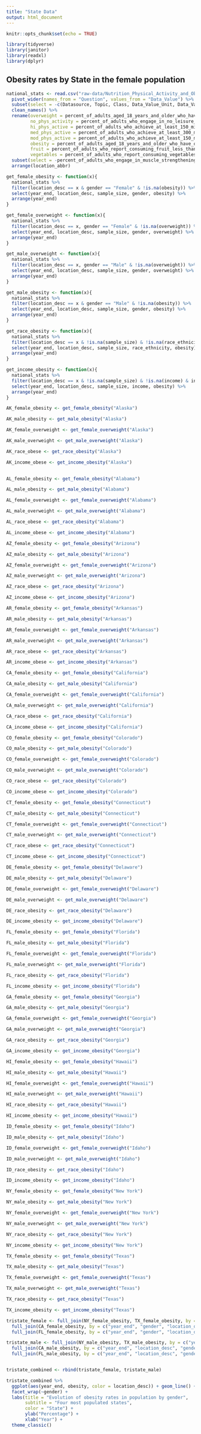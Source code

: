 ```yaml
---
title: "State Data"
output: html_document
---
```


```r
knitr::opts_chunk$set(echo = TRUE)

library(tidyverse)
library(janitor)
library(readxl)
library(dplyr)
```

## Obesity rates by State in the female population

```r

national_stats <- read.csv("raw-data/Nutrition_Physical_Activity_and_Obesity.csv") %>%
  pivot_wider(names_from = "Question", values_from = "Data_Value") %>%
  subset(select = -c(Datasource, Topic, Class, Data_Value_Unit, Data_Value_Type, Data_Value_Alt, Data_Value_Footnote, Data_Value_Footnote_Symbol, Low_Confidence_Limit, High_Confidence_Limit, Total, Education, GeoLocation, ClassID, TopicID, QuestionID, DataValueTypeID, LocationID, StratificationCategory1, Stratification1, StratificationCategoryId1, StratificationID1))%>%
  clean_names() %>%
  rename(overweight = percent_of_adults_aged_18_years_and_older_who_have_an_overweight_classification, 
         no_phys_activity = percent_of_adults_who_engage_in_no_leisure_time_physical_activity, 
         hi_phys_active = percent_of_adults_who_achieve_at_least_150_minutes_a_week_of_moderate_intensity_aerobic_physical_activity_or_75_minutes_a_week_of_vigorous_intensity_aerobic_physical_activity_and_engage_in_muscle_strengthening_activities_on_2_or_more_days_a_week, 
         med_phys_active = percent_of_adults_who_achieve_at_least_300_minutes_a_week_of_moderate_intensity_aerobic_physical_activity_or_150_minutes_a_week_of_vigorous_intensity_aerobic_activity_or_an_equivalent_combination,
         mod_phys_active = percent_of_adults_who_achieve_at_least_150_minutes_a_week_of_moderate_intensity_aerobic_physical_activity_or_75_minutes_a_week_of_vigorous_intensity_aerobic_activity_or_an_equivalent_combination,
         obesity = percent_of_adults_aged_18_years_and_older_who_have_obesity, 
         fruit = percent_of_adults_who_report_consuming_fruit_less_than_one_time_daily, 
         vegetables = percent_of_adults_who_report_consuming_vegetables_less_than_one_time_daily) %>%
  subset(select = -percent_of_adults_who_engage_in_muscle_strengthening_activities_on_2_or_more_days_a_week) %>%
  arrange(location_abbr)

```

```r
get_female_obesity <- function(x){
  national_stats %>%
  filter(location_desc == x & gender == "Female" & !is.na(obesity)) %>%
  select(year_end, location_desc, sample_size, gender, obesity) %>%
  arrange(year_end)
}

get_female_overweight <- function(x){
  national_stats %>%
  filter(location_desc == x, gender == "Female" & !is.na(overweight)) %>%
  select(year_end, location_desc, sample_size, gender, overweight) %>%
  arrange(year_end)
}

get_male_overweight <- function(x){
  national_stats %>%
  filter(location_desc == x, gender == "Male" & !is.na(overweight)) %>%
  select(year_end, location_desc, sample_size, gender, overweight) %>%
  arrange(year_end)
}

get_male_obesity <- function(x){
  national_stats %>%
  filter(location_desc == x & gender == "Male" & !is.na(obesity)) %>%
  select(year_end, location_desc, sample_size, gender, obesity) %>%
  arrange(year_end)
}

get_race_obesity <- function(x){
  national_stats %>%
  filter(location_desc == x & !is.na(sample_size) & !is.na(race_ethnicity) & race_ethnicity != "" & !is.na(obesity)) %>%
  select(year_end, location_desc, sample_size, race_ethnicity, obesity) %>%
  arrange(year_end)
}

get_income_obesity <- function(x){
  national_stats %>%
  filter(location_desc == x & !is.na(sample_size) & !is.na(income) & income != "" & income != "Data not reported" & !is.na(obesity)) %>%
  select(year_end, location_desc, sample_size, income, obesity) %>%
  arrange(year_end)
}
```

```r
AK_female_obesity <- get_female_obesity("Alaska")

AK_male_obesity <- get_male_obesity("Alaska")

AK_female_overweight <- get_female_overweight("Alaska")

AK_male_overweight <- get_male_overweight("Alaska")

AK_race_obese <- get_race_obesity("Alaska")

AK_income_obese <- get_income_obesity("Alaska")
  
```

```r
AL_female_obesity <- get_female_obesity("Alabama")

AL_male_obesity <- get_male_obesity("Alabama")

AL_female_overweight <- get_female_overweight("Alabama")

AL_male_overweight <- get_male_overweight("Alabama")

AL_race_obese <- get_race_obesity("Alabama")

AL_income_obese <- get_income_obesity("Alabama")
```

```r
AZ_female_obesity <- get_female_obesity("Arizona")

AZ_male_obesity <- get_male_obesity("Arizona")

AZ_female_overweight <- get_female_overweight("Arizona")

AZ_male_overweight <- get_male_overweight("Arizona")

AZ_race_obese <- get_race_obesity("Arizona")

AZ_income_obese <- get_income_obesity("Arizona")
```

```r
AR_female_obesity <- get_female_obesity("Arkansas")

AR_male_obesity <- get_male_obesity("Arkansas")

AR_female_overweight <- get_female_overweight("Arkansas")

AR_male_overweight <- get_male_overweight("Arkansas")

AR_race_obese <- get_race_obesity("Arkansas")

AR_income_obese <- get_income_obesity("Arkansas")
```

```r
CA_female_obesity <- get_female_obesity("California")

CA_male_obesity <- get_male_obesity("California")

CA_female_overweight <- get_female_overweight("California")

CA_male_overweight <- get_male_overweight("California")

CA_race_obese <- get_race_obesity("California")

CA_income_obese <- get_income_obesity("California")
```

```r
CO_female_obesity <- get_female_obesity("Colorado")

CO_male_obesity <- get_male_obesity("Colorado")

CO_female_overweight <- get_female_overweight("Colorado")

CO_male_overweight <- get_male_overweight("Colorado")

CO_race_obese <- get_race_obesity("Colorado")

CO_income_obese <- get_income_obesity("Colorado")
```

```r
CT_female_obesity <- get_female_obesity("Connecticut")

CT_male_obesity <- get_male_obesity("Connecticut")

CT_female_overweight <- get_female_overweight("Connecticut")

CT_male_overweight <- get_male_overweight("Connecticut")

CT_race_obese <- get_race_obesity("Connecticut")

CT_income_obese <- get_income_obesity("Connecticut")
```

```r
DE_female_obesity <- get_female_obesity("Delaware")

DE_male_obesity <- get_male_obesity("Delaware")

DE_female_overweight <- get_female_overweight("Delaware")

DE_male_overweight <- get_male_overweight("Delaware")

DE_race_obesity <- get_race_obesity("Delaware")

DE_income_obesity <- get_income_obesity("Delaware")
```

```r
FL_female_obesity <- get_female_obesity("Florida")

FL_male_obesity <- get_male_obesity("Florida")

FL_female_overweight <- get_female_overweight("Florida")

FL_male_overweight <- get_male_overweight("Florida")

FL_race_obesity <- get_race_obesity("Florida")

FL_income_obesity <- get_income_obesity("Florida")
```

```r
GA_female_obesity <- get_female_obesity("Georgia")

GA_male_obesity <- get_male_obesity("Georgia")

GA_female_overweight <- get_female_overweight("Georgia")

GA_male_overweight <- get_male_overweight("Georgia")

GA_race_obesity <- get_race_obesity("Georgia")

GA_income_obesity <- get_income_obesity("Georgia")

```

```r
HI_female_obesity <- get_female_obesity("Hawaii")

HI_male_obesity <- get_male_obesity("Hawaii")

HI_female_overweight <- get_female_overweight("Hawaii")

HI_male_overweight <- get_male_overweight("Hawaii")

HI_race_obesity <- get_race_obesity("Hawaii")

HI_income_obesity <- get_income_obesity("Hawaii")
```

```r
ID_female_obesity <- get_female_obesity("Idaho")

ID_male_obesity <- get_male_obesity("Idaho")

ID_female_overweight <- get_female_overweight("Idaho")

ID_male_overweight <- get_male_overweight("Idaho")

ID_race_obesity <- get_race_obesity("Idaho")

ID_income_obesity <- get_income_obesity("Idaho")
```

```r
NY_female_obesity <- get_female_obesity("New York")

NY_male_obesity <- get_male_obesity("New York")

NY_female_overweight <- get_female_overweight("New York")

NY_male_overweight <- get_male_overweight("New York")

NY_race_obesity <- get_race_obesity("New York")

NY_income_obesity <- get_income_obesity("New York")
```

```r
TX_female_obesity <- get_female_obesity("Texas")

TX_male_obesity <- get_male_obesity("Texas")

TX_female_overweight <- get_female_overweight("Texas")

TX_male_overweight <- get_male_overweight("Texas")

TX_race_obesity <- get_race_obesity("Texas")

TX_income_obesity <- get_income_obesity("Texas")
```

```r
tristate_female <- full_join(NY_female_obesity, TX_female_obesity, by = c("year_end", "gender", "location_desc","obesity")) %>%
  full_join(CA_female_obesity, by = c("year_end", "gender", "location_desc", "obesity")) %>%
  full_join(FL_female_obesity, by = c("year_end", "gender", "location_desc", "obesity"))

tristate_male <- full_join(NY_male_obesity, TX_male_obesity, by = c("year_end", "location_desc", "gender", "obesity")) %>%
  full_join(CA_male_obesity, by = c("year_end", "location_desc", "gender", "obesity")) %>%
  full_join(FL_male_obesity, by = c("year_end", "location_desc", "gender", "obesity"))


tristate_combined <- rbind(tristate_female, tristate_male)

tristate_combined %>%
  ggplot(aes(year_end, obesity, color = location_desc)) + geom_line() +
  facet_wrap(~gender) +
  labs(title = "Evolution of obesity rates in population by gender",
       subtitle = "Four most populated states",
       color = "State") +
       ylab("Percentage") +
       xlab("Year") +
  theme_classic()
```